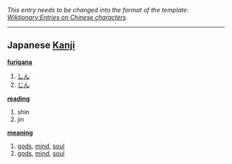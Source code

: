 ''This entry needs to be changed into the format of the template: [[Wiktionary:Entries on Chinese characters]].''
----

== Japanese [[Kanji]] ==                                          

'''[[furigana]]'''
# [[しん]]
# [[じん]]

'''[[reading]]'''
# shin
# jin

'''[[meaning]]'''
# [[gods]], [[mind]], [[soul]]
# [[gods]], [[mind]], [[soul]]